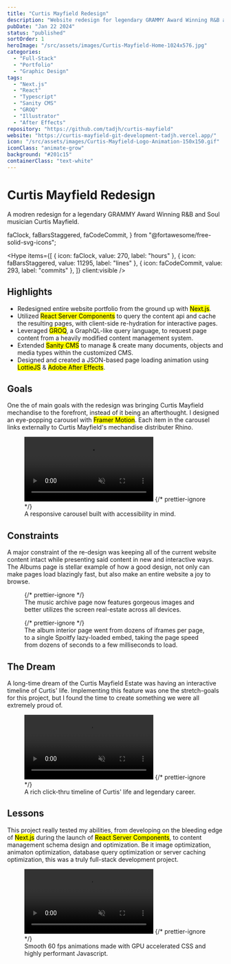 ```yaml
---
title: "Curtis Mayfield Redesign"
description: "Website redesign for legendary GRAMMY Award Winning R&B and Soul musician Curtis Mayfield."
pubDate: "Jan 22 2024"
status: "published"
sortOrder: 1
heroImage: "/src/assets/images/Curtis-Mayfield-Home-1024x576.jpg"
categories:
  - "Full-Stack"
  - "Portfolio"
  - "Graphic Design"
tags:
  - "Next.js"
  - "React"
  - "Typescript"
  - "Sanity CMS"
  - "GROQ"
  - "Illustrator"
  - "After Effects"
repository: "https://github.com/tadjh/curtis-mayfield"
website: "https://curtis-mayfield-git-development-tadjh.vercel.app/"
icon: "/src/assets/images/Curtis-Mayfield-Logo-Animation-150x150.gif"
iconClass: "animate-grow"
background: "#201c15"
containerClass: "text-white"
---
```


# Curtis Mayfield Redesign

A modren redesign for a legendary GRAMMY Award Winning R&B and Soul musician Curtis Mayfield.

  faClock,
  faBarsStaggered,
  faCodeCommit,
} from "@fortawesome/free-solid-svg-icons";

<Hype
  items={[
    { icon: faClock, value: 270, label: "hours" },
    { icon: faBarsStaggered, value: 11295, label: "lines" },
    { icon: faCodeCommit, value: 293, label: "commits" },
  ]}
  client:visible
/>

## Highlights

- Redesigned entire website portfolio from the ground up with <mark>Next.js</mark>.
- Utilized <mark>React Server Components</mark> to query the content api and cache the resulting pages, with client-side re-hydration for interactive pages.
- Leveraged <mark>GROQ</mark>, a GraphQL-like query language, to request page content from a heavily modified content management system.
- Extended <mark>Sanity CMS</mark> to manage & create many documents, objects and media types within the customized CMS.
- Designed and created a JSON-based page loading animation using <mark>LottieJS</mark> & <mark>Adobe After Effects</mark>.

## Goals

One the of main goals with the redesign was bringing Curtis Mayfield mechandise to the forefront, instead of it being an afterthought. I designed an eye-popping carousel with <mark>Framer Motion</mark>. Each item in the carousel links externally to Curtis Mayfield's mechandise distributer Rhino.

<figure>
  <video autoPlay muted loop>
    <source
      src="/src/assets/videos/Curtis-Mayfield-Merch-Carousel-720p.mp4"
      type="video/mp4"
    />
  </video>
  {/* prettier-ignore */}
  <figcaption>A responsive carousel built with accessibility in mind.</figcaption>
</figure>

## Constraints

A major constraint of the re-design was keeping all of the current website content intact while presenting said content in new and interactive ways. The Albums page is stellar example of how a good design, not only can make pages load blazingly fast, but also make an entire website a joy to browse.


<figure>
  <BeforeAfter
    before="/src/assets/images/Curtis-Mayfield-Music-Archive-Before-1024x576.jpg"
    after="/src/assets/images/Curtis-Mayfield-Music-Archive-1024x576.jpg"
    client:load
  />
  {/* prettier-ignore */}
  <figcaption>The music archive page now features gorgeous images and better utilizes the screen real-estate across all devices.</figcaption>
</figure>

<figure>
  <BeforeAfter
    before="/src/assets/images/Curtis-Mayfield-Music-Single-Before-1024x576.jpg"
    after="/src/assets/images/Curtis-Mayfield-Music-Single-1024x576.jpg"
    client:load
  />
  {/* prettier-ignore */}
  <figcaption>The album interior page went from dozens of iframes per page, to a single Spoitfy lazy-loaded embed, taking the page speed from dozens of seconds to a few milliseconds to load.</figcaption>
</figure>

## The Dream

A long-time dream of the Curtis Mayfield Estate was having an interactive timeline of Curtis' life. Implementing this feature was one the stretch-goals for this project, but I found the time to create something we were all extremely proud of.

<figure>
  <video autoPlay muted loop>
    <source
      src="/src/assets/videos/Curtis-Mayfield-Animated-Timeline-720p.mp4"
      type="video/mp4"
    />
  </video>
  {/* prettier-ignore */}
  <figcaption>A rich click-thru timeline of Curtis' life and legendary career.</figcaption>
</figure>

## Lessons

This project really tested my abilities, from developing on the bleeding edge of <mark>Next.js</mark> during the launch of <mark>React Server Components</mark>, to content management schema design and optimization. Be it image optimization, animaton optimization, database query optimization or server caching optimization, this was a truly full-stack development project.

<figure>
  <video autoPlay muted loop>
    <source
      src="/src/assets/videos/Curtis-Mayfield-Home-Animations-720p.mp4"
      type="video/mp4"
    />
  </video>
  {/* prettier-ignore */}
  <figcaption>Smooth 60 fps animations made with GPU accelerated CSS and highly performant Javascript.</figcaption>
</figure>
